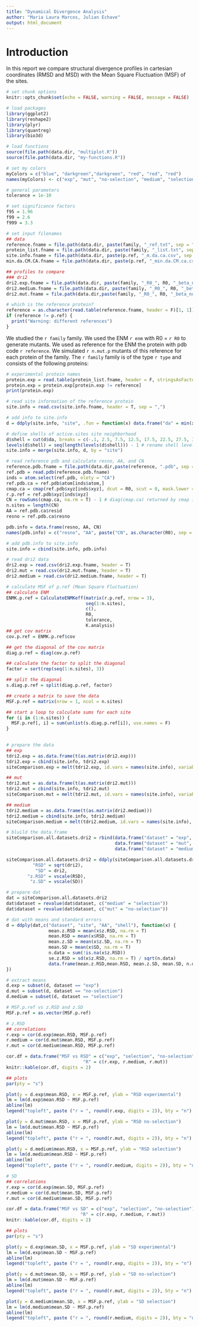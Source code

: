 ```yaml
---
title: "Dynamical Divergence Analysis"
author: "Maria Laura Marcos, Julian Echave"
output: html_document
---
```

# Introduction
In this report we compare structural divergence profiles in cartesian coordinates (RMSD and MSD) with the Mean Square Fluctuation (MSF) of the sites.

```r
# set chunk options
knitr::opts_chunk$set(echo = FALSE, warning = FALSE, message = FALSE)
```

```r
# load packages
library(ggplot2)
library(reshape2)
library(plyr)
library(quantreg)
library(bio3d)

# load functions
source(file.path(data.dir, "multiplot.R"))
source(file.path(data.dir, "my-functions.R")) 
```

```r
# set my colors
myColors = c("blue", "darkgreen","darkgreen", "red", "red", "red") 
names(myColors) <- c("exp", "mut", "no-selection", "medium", "selection", "mut+sel")
```

```r
# general parameters
tolerance = 1e-10

# set significance factors
f95 = 1.96
f99 = 2.6
f999 = 3.3
```

```r
# set input filenames
## data
reference.fname = file.path(data.dir, paste(family, "_ref.txt", sep = ""))
protein_list.fname = file.path(data.dir, paste(family, "_list.txt", sep = ""))
site.info.fname = file.path(data.dir, paste(p.ref, "_m.da.ca.csv", sep = ""))
min.da.CM.CA.fname = file.path(data.dir, paste(p.ref, "_min.da.CM.ca.csv", sep = ""))

## profiles to compare
### dri2
dri2.exp.fname = file.path(data.dir, paste(family, "_R0_", R0, "_beta_no.sel_K.analysis_Keff_out_m.exp.norm.dr.squarei.csv", sep = ""))
dri2.medium.fname = file.path(data.dir, paste(family, "_R0_", R0, "_beta_medium.sel_K.analysis_Keff_out_m.theo.norm.dr.squarei.csv", sep = ""))
dri2.mut.fname = file.path(data.dir,paste(family, "_R0_", R0, "_beta_no.sel_K.analysis_Keff_out_m.theo.norm.dr.squarei.csv", sep = ""))
```

```r
# which is the reference protein?
reference = as.character(read.table(reference.fname, header = F)[1, 1])
if (reference != p.ref) {
  print("Warning: different references")
}
```
We studied the `r family` family. 
We used the ENM `r enm` with R0 = `r R0` to generate mutants.
We used as reference for the ENM the protein with pdb code `r reference`. 
We simulated `r n.mut.p` mutants of this reference for each protein of the family.
The `r family` family is of the type `r type` and consists of the following proteins:

```r
# experimental protein names
protein.exp = read.table(protein_list.fname, header = F, stringsAsFactors = F)[, 1]
protein.exp = protein.exp[protein.exp != reference]
print(protein.exp)
```

```r
# read site information of the reference protein
site.info = read.csv(site.info.fname, header = T, sep = ",")

# add info to site.info
d = ddply(site.info, "site", .fun = function(x) data.frame("da" = min(x[, c(-1, -2)])))

# define shells of active.sites site neighborhood
d$shell = cut(d$da, breaks = c(-.1, 2.5, 7.5, 12.5, 17.5, 22.5, 27.5, 32.5, 37.5, 42.5, 47.5, 52.5, max(d$da)))
levels(d$shell) = seq(length(levels(d$shell))) - 1 # rename shell levels
site.info = merge(site.info, d, by = "site")

# read reference pdb and calculate resno, AA, and CN
reference.pdb.fname = file.path(data.dir,paste(reference, ".pdb", sep = ""))
ref.pdb = read.pdb(reference.pdb.fname)
inds = atom.select(ref.pdb, elety = "CA")
ref.pdb.ca = ref.pdb$atom[inds$atom,]
cmap.ca = cmap(ref.pdb$xyz[inds$xyz], dcut = R0, scut = 0, mask.lower = F)
r.p.ref = ref.pdb$xyz[inds$xyz]
CN = rowSums(cmap.ca, na.rm = T) - 1 # diag(cmap.ca) returned by cmap is 1!
n.sites = length(CN)
AA = ref.pdb.ca$resid
resno = ref.pdb.ca$resno

pdb.info = data.frame(resno, AA, CN)
names(pdb.info) = c("resno", "AA", paste("CN", as.character(R0), sep = ""))

# add pdb.info to site.info
site.info = cbind(site.info, pdb.info)
```

```r
# read dri2 data
dri2.exp = read.csv(dri2.exp.fname, header = T)
dri2.mut = read.csv(dri2.mut.fname, header = T)
dri2.medium = read.csv(dri2.medium.fname, header = T)
```

```r
# calculate MSF of p.ref (Mean Square Fluctuation)
## calculate ENM
ENMK.p.ref = CalculateENMKeff(matrix(r.p.ref, nrow = 3), 
                              seq(1:n.sites), 
                              c(), 
                              R0, 
                              tolerance, 
                              K.analysis)
## get cov matrix
cov.p.ref = ENMK.p.ref$cov

## get the diagonal of the cov matrix
diag.p.ref = diag(cov.p.ref)

## calculate the factor to split the diagonal
factor = sort(rep(seq(1:n.sites), 3))

## split the diagonal
s.diag.p.ref = split(diag.p.ref, factor)

## create a matrix to save the data
MSF.p.ref = matrix(nrow = 1, ncol = n.sites)

## start a loop to calculate sums for each site
for (i in (1:n.sites)) {
  MSF.p.ref[, i] = sum(unlist(s.diag.p.ref[i]), use.names = F)
}
 
```

```r
# prepare the data
## exp
tdri2.exp = as.data.frame(t(as.matrix(dri2.exp)))
tdri2.exp = cbind(site.info, tdri2.exp)
siteComparison.exp = melt(tdri2.exp, id.vars = names(site.info), variable.name = "protein", value.name = "dri2")

## mut
tdri2.mut = as.data.frame(t(as.matrix(dri2.mut)))
tdri2.mut = cbind(site.info, tdri2.mut)
siteComparison.mut = melt(tdri2.mut, id.vars = names(site.info), variable.name = "protein", value.name = "dri2")

## medium
tdri2.medium = as.data.frame(t(as.matrix(dri2.medium)))
tdri2.medium = cbind(site.info, tdri2.medium)
siteComparison.medium = melt(tdri2.medium, id.vars = names(site.info), variable.name = "protein", value.name = "dri2")

# bluild the data.frame
siteComparison.all.datasets.dri2 = rbind(data.frame("dataset" = "exp", siteComparison.exp),
                                         data.frame("dataset" = "mut", siteComparison.mut),
                                         data.frame("dataset" = "medium", siteComparison.medium))

siteComparison.all.datasets.dri2 = ddply(siteComparison.all.datasets.dri2, c("dataset", "protein"), mutate,
          "RSD" = sqrt(dri2), 
           "SD" = dri2, 
        "z.RSD" = vscale(RSD),
         "z.SD" = vscale(SD))
```

```r
# prepare dat
dat = siteComparison.all.datasets.dri2
dat$dataset = revalue(dat$dataset, c("medium" = "selection"))
dat$dataset = revalue(dat$dataset, c("mut" = "no-selection"))

# dat with means and standard errors
d = ddply(dat,c("dataset", "site", "AA", "shell"), function(x) {
                mean.z.RSD = mean(x$z.RSD, na.rm = T)
                mean.RSD = mean(x$RSD, na.rm = T)
                mean.z.SD = mean(x$z.SD, na.rm = T)
                mean.SD = mean(x$SD, na.rm = T)
                n.data = sum(!is.na(x$z.RSD))
                se.z.RSD = sd(x$z.RSD, na.rm = T) / sqrt(n.data)
                data.frame(mean.z.RSD,mean.RSD, mean.z.SD, mean.SD, n.data, se.z.RSD)
})

# extract means
d.exp = subset(d, dataset == "exp")
d.mut = subset(d, dataset == "no-selection")
d.medium = subset(d, dataset == "selection")

# MSF.p.ref vs z.RSD and z.SD
MSF.p.ref = as.vector(MSF.p.ref)

# z.RSD
## correlations
r.exp = cor(d.exp$mean.RSD, MSF.p.ref)
r.medium = cor(d.mut$mean.RSD, MSF.p.ref)
r.mut = cor(d.medium$mean.RSD, MSF.p.ref)

cor.df = data.frame("MSF vs RSD" = c("exp", "selection", "no-selection"),
                             "R" = c(r.exp, r.medium, r.mut))
knitr::kable(cor.df, digits = 2)

## plots
par(pty = "s")

plot(y = d.exp$mean.RSD, x = MSF.p.ref, ylab = "RSD experimental")
lm = lm(d.exp$mean.RSD ~ MSF.p.ref)
abline(lm)
legend("topleft", paste ("r = ", round(r.exp, digits = 2)), bty = "n")

plot(y = d.mut$mean.RSD, x = MSF.p.ref, ylab = "RSD no-selection")
lm = lm(d.mut$mean.RSD ~ MSF.p.ref)
abline(lm)
legend("topleft", paste ("r = ", round(r.mut, digits = 2)), bty = "n")

plot(y = d.medium$mean.RSD, x = MSF.p.ref, ylab = "RSD selection")
lm = lm(d.medium$mean.RSD ~ MSF.p.ref)
abline(lm)
legend("topleft", paste ("r = ", round(r.medium, digits = 2)), bty = "n")

# SD
## correlations
r.exp = cor(d.exp$mean.SD, MSF.p.ref)
r.medium = cor(d.mut$mean.SD, MSF.p.ref)
r.mut = cor(d.medium$mean.SD, MSF.p.ref)

cor.df = data.frame("MSF vs SD" = c("exp", "selection", "no-selection"),
                            "R" = c(r.exp, r.medium, r.mut))
knitr::kable(cor.df, digits = 2)

## plots
par(pty = "s")

plot(y = d.exp$mean.SD, x = MSF.p.ref, ylab = "SD experimental")
lm = lm(d.exp$mean.SD ~ MSF.p.ref)
abline(lm)
legend("topleft", paste ("r = ", round(r.exp, digits = 2)), bty = "n")

plot(y = d.mut$mean.SD, x = MSF.p.ref, ylab = "SD no-selection")
lm = lm(d.mut$mean.SD ~ MSF.p.ref)
abline(lm)
legend("topleft", paste ("r = ", round(r.mut, digits = 2)), bty = "n")

plot(y = d.medium$mean.SD, x = MSF.p.ref, ylab = "SD selection")
lm = lm(d.medium$mean.SD ~ MSF.p.ref)
abline(lm)
legend("topleft", paste ("r = ", round(r.medium, digits = 2)), bty = "n")
```
